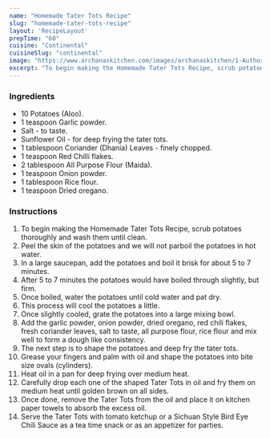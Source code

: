 ---
name: "Homemade Tater Tots Recipe"
slug: "homemade-tater-tots-recipe"
layout: 'RecipeLayout'
prepTime: "60"
cuisine: "Continental"
cuisineSlug: "continental"
image: "https://www.archanaskitchen.com/images/archanaskitchen/1-Author/Jyothi_Rajesh/Homemade_Tater_Tots.jpg"
excerpt: "To begin making the Homemade Tater Tots Recipe, scrub potatoes thoroughly and wash them until clean"
---

### Ingredients

- 10 Potatoes (Aloo).
- 1 teaspoon Garlic powder.
- Salt - to taste.
- Sunflower Oil - for deep frying the tater tots.
- 1 tablespoon Coriander (Dhania) Leaves - finely chopped.
- 1 teaspoon Red Chilli flakes.
- 2 tablespoon All Purpose Flour (Maida).
- 1 teaspoon Onion powder.
- 1 tablespoon Rice flour.
- 1 teaspoon Dried oregano.

### Instructions

1. To begin making the Homemade Tater Tots Recipe, scrub potatoes thoroughly and wash them until clean.
1. Peel the skin of the potatoes and we will not parboil the potatoes in hot water.
1. In a large saucepan, add the potatoes and boil it brisk for about 5 to 7 minutes.
1. After 5 to 7 minutes the potatoes would have boiled through slightly, but firm.
1. Once boiled, water the potatoes until cold water and pat dry.
1. This process will cool the potatoes a little.
1. Once slightly cooled, grate the potatoes into a large mixing bowl.
1. Add the garlic powder, onion powder, dried oregano, red chili flakes, fresh coriander leaves, salt to taste, all purpose flour, rice flour and mix well to form a dough like consistency.
1. The next step is to shape the potatoes and deep fry the tater tots.
1. Grease your fingers and palm with oil and shape the potatoes into bite size ovals (cylinders).
1. Heat oil in a pan for deep frying over medium heat.
1. Carefully drop each one of the shaped Tater Tots in oil and fry them on medium heat until golden brown on all sides.
1. Once done, remove the Tater Tots from the oil and place it on kitchen paper towels to absorb the excess oil.
1. Serve the Tater Tots with tomato ketchup or a Sichuan Style Bird Eye Chili Sauce as a tea time snack or as an appetizer for parties.
